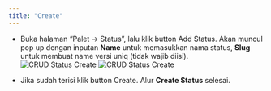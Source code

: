 ```yaml
---
title: "Create"
---
```


- Buka halaman “Palet -> Status”, lalu klik button Add Status. Akan muncul pop up dengan inputan **Name** untuk memasukkan nama status, **Slug** untuk membuat name versi uniq (tidak wajib diisi).  
  ![CRUD Status Create](/image/storage/crud-status/create/a-1.png "CRUD Status Create")
  ![CRUD Status Create](/image/storage/crud-status/create/a-2.png "CRUD Status Create")

- Jika sudah terisi klik button Create. Alur **Create Status** selesai.
